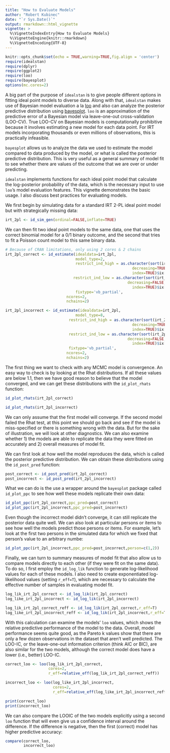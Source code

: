 ```yaml
---
title: "How to Evaluate Models"
author: "Robert Kubinec"
date: "`r Sys.Date()`"
output: rmarkdown::html_vignette
vignette: >
  %\VignetteIndexEntry{How to Evaluate Models}
  %\VignetteEngine{knitr::rmarkdown}
  %\VignetteEncoding{UTF-8}
---
```



```r
knitr::opts_chunk$set(echo = TRUE,warning=TRUE,fig.align = 'center')
require(idealstan)
require(dplyr)
require(ggplot2)
require(loo)
require(bayesplot)
options(mc.cores=2)
```

A big part of the purpose of `idealstan` is to give people different options in fitting ideal point models to diverse data. Along with that, `idealstan` makes use of Bayesian model evaluation a la [loo](https://CRAN.R-project.org/package=loo/vignettes/loo-example.html) and also can analyze the posterior predictive distribution using [bayesplot](http://mc-stan.org/users/interfaces/bayesplot). `loo` is an approximation of the predictive error of a Bayesian model via leave-one-out cross-validation (LOO-CV). True LOO-CV on Bayesian models is computationally prohibitive because it involves estimating a new model for each data point. For IRT models incorporating thousands or even millions of observations, this is practically infeasible.

`bayesplot` allows us to analyze the data we used to estimate the model compared to data produced by the model, or what is called the posterior predictive distribution. This is very useful as a general summary of model fit to see whether there are values of the outcome that we are over or under predicting.

`idealstan` implements functions for each ideal point model that calculate the log-posterior probability of the data, which is the necessary input to use `loo`'s model evaluation features. This vignette demonstrates the basic usage. I also discuss best practices for evaluating models.

We first begin by simulating data for a standard IRT 2-PL ideal point model but with strategically missing data:

```r
irt_2pl <- id_sim_gen(ordinal=FALSE,inflate=TRUE)
```

We can then fit two ideal point models to the same data, one that uses the correct binomial model for a 0/1 binary outcome, and the second that tries to fit a Poisson count model to this same binary data.

```r
# Because of CRAN limitations, only using 2 cores & 2 chains
irt_2pl_correct <- id_estimate(idealdata=irt_2pl,
                               model_type=2,
                               restrict_ind_high = as.character(sort(irt_2pl@simul_data$true_reg_discrim,
                                                        decreasing=TRUE,
                                                        index=TRUE)$ix[1]),
                              restrict_ind_low = as.character(sort(irt_2pl@simul_data$true_reg_discrim,
                                                      decreasing=FALSE,
                                                        index=TRUE)$ix[1]),
                               fixtype='vb_partial',
                           ncores=2,
                           nchains=2)

irt_2pl_incorrect <- id_estimate(idealdata=irt_2pl,
                               model_type=8,
                            restrict_ind_high = as.character(sort(irt_2pl@simul_data$true_reg_discrim,
                                                        decreasing=TRUE,
                                                        index=TRUE)$ix[1]),
                            restrict_ind_low = as.character(sort(irt_2pl@simul_data$true_reg_discrim,
                                                      decreasing=FALSE,
                                                        index=TRUE)$ix[1]),
                            fixtype='vb_partial',
                           ncores=2,
                           nchains=2)

```

The first thing we want to check with any MCMC model is convergence. An easy way to check is by looking at the Rhat distributions. If all these values are below 1.1, then we have good reason to believe that the model converged, and we can get these distributions with the `id_plot_rhats` function:

```r
id_plot_rhats(irt_2pl_correct)
```

```r
id_plot_rhats(irt_2pl_incorrect)
```

We can only assume that the first model will converge. If the second model failed the Rhat test, at this point we should go back and see if the model is miss-specified or there is something wrong with the data. But for the sake of illustration, we will look at other diagnostics. We can also examine whether 1) the models are able to replicate the data they were fitted on accurately and 2) overall measures of model fit. 

We can first look at how well the model reproduces the data, which is called the posterior predictive distribution. We can obtain these distributions using the `id_post_pred` function:

```r
post_correct <- id_post_pred(irt_2pl_correct)
post_incorrect <- id_post_pred(irt_2pl_incorrect)
```

What we can do is the use a wrapper around the `bayesplot` package called `id_plot_ppc` to see how well these models replicate their own data:

```r

id_plot_ppc(irt_2pl_correct,ppc_pred=post_correct)
id_plot_ppc(irt_2pl_incorrect,ppc_pred=post_incorrect)

```

Even though the incorrect model didn't converge, it can still replicate the posterior data quite well. We can also look at particular persons or items to see how well the models predict those persons or items. For example, let's look at the first two persons in the simulated data for which we fixed that person's value to an arbitrary numbe:

```r
id_plot_ppc(irt_2pl_incorrect,ppc_pred=post_incorrect,person=c(1,2))
```


Finally, we can turn to summary measures of model fit that also allow us to compare models directly to each other (if they were fit on the same data). To do so, I first employ the `id_log_lik` function to generate log-likelihood values for each of these models. I also need to create exponentiated log-likelihood values (setting `r_eff=T`), which are necessary to calculate the effective number of samples in evaluating model fit.

```r
log_lik_irt_2pl_correct <- id_log_lik(irt_2pl_correct)
log_like_irt_2pl_incorrect <- id_log_lik(irt_2pl_incorrect)

log_lik_irt_2pl_correct_reff <- id_log_lik(irt_2pl_correct,r_eff=T)
log_like_irt_2pl_incorrect_reff <- id_log_lik(irt_2pl_incorrect,r_eff=T)

```

With this calculation can examine the models' `loo` values, which shows the relative predictive performance of the model to the data. Overall, model performance seems quite good, as the Pareto k values show that there are only a few dozen observations in the dataset that aren't well predicted. The LOO-IC, or the leave-one-out information criterion (think AIC or BIC), are also similar for the two models, although the correct model does have a lower (i.e., better) LOO-IC.

```r
correct_loo <- loo(log_lik_irt_2pl_correct,
                   cores=2,
                   r_eff=relative_eff(log_lik_irt_2pl_correct_reff))

incorrect_loo <- loo(log_like_irt_2pl_incorrect,
                     cores=2,
                     r_eff=relative_eff(log_like_irt_2pl_incorrect_reff))

print(correct_loo)
print(incorrect_loo)
```

We can also compare the LOOIC of the two models explicitly using a second `loo` function that will even give us a confidence interval around the difference. If the difference is negative, then the first (correct) model has higher predictive accuracy:

```r
compare(correct_loo,
        incorrect_loo)
```

